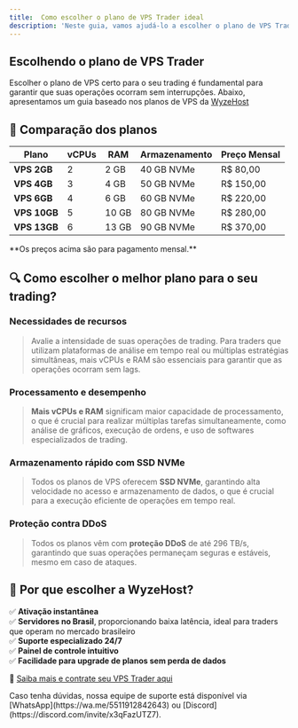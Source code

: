 ```yaml
---
title:  Como escolher o plano de VPS Trader ideal
description: 'Neste guia, vamos ajudá-lo a escolher o plano de VPS Trader perfeito para suas necessidades de negociação.'
---
```


## Escolhendo o plano de VPS Trader

Escolher o plano de VPS certo para o seu trading é fundamental para garantir que suas operações ocorram sem interrupções. Abaixo, apresentamos um guia baseado nos planos de VPS da [WyzeHost](https://www.wyzehost.com.br/vps-trader)

## 🚀 Comparação dos planos

| Plano        | vCPUs | RAM   | Armazenamento | Preço Mensal |
|--------------|-------|-------|---------------|--------------|
| **VPS 2GB**  | 2     | 2 GB  | 40 GB NVMe    | R$ 80,00     |
| **VPS 4GB**  | 3     | 4 GB  | 50 GB NVMe    | R$ 150,00    |
| **VPS 6GB**  | 4     | 6 GB  | 60 GB NVMe    | R$ 220,00    |
| **VPS 10GB** | 5     | 10 GB | 80 GB NVMe    | R$ 280,00    |
| **VPS 13GB** | 6     | 13 GB | 90 GB NVMe    | R$ 370,00    |

<Warning>
**Os preços acima são para pagamento mensal.**
</Warning>

## 🔍 Como escolher o melhor plano para o seu trading?

### Necessidades de recursos

> Avalie a intensidade de suas operações de trading. Para traders que utilizam plataformas de análise em tempo real ou múltiplas estratégias simultâneas, mais vCPUs e RAM são essenciais para garantir que as operações ocorram sem lags.

### Processamento e desempenho

> **Mais vCPUs e RAM** significam maior capacidade de processamento, o que é crucial para realizar múltiplas tarefas simultaneamente, como análise de gráficos, execução de ordens, e uso de softwares especializados de trading.

### Armazenamento rápido com SSD NVMe

> Todos os planos de VPS oferecem **SSD NVMe**, garantindo alta velocidade no acesso e armazenamento de dados, o que é crucial para a execução eficiente de operações em tempo real.

### Proteção contra DDoS

> Todos os planos vêm com **proteção DDoS** de até 296 TB/s, garantindo que suas operações permaneçam seguras e estáveis, mesmo em caso de ataques.

## 📢 Por que escolher a WyzeHost?

✅ **Ativação instantânea**  
✅ **Servidores no Brasil**, proporcionando baixa latência, ideal para traders que operam no mercado brasileiro  
✅ **Suporte especializado 24/7**  
✅ **Painel de controle intuitivo**  
✅ **Facilidade para upgrade de planos sem perda de dados**

🔗 [Saiba mais e contrate seu VPS Trader aqui](https://www.wyzehost.com.br/vps-trader)

<Check>
Caso tenha dúvidas, nossa equipe de suporte está disponível via [WhatsApp](https://wa.me/5511912842643) ou [Discord](https://discord.com/invite/x3qFazUTZ7).
</Check>
